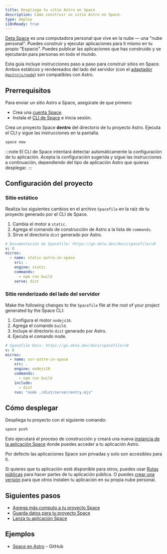 ```yaml
---
title: Despliega tu sitio Astro en Space
description: Cómo construir un sitio Astro en Space.
type: deploy
i18nReady: true
---
```


[Deta Space](https://deta.space/developers) es una computadora personal que vive en la nube — una "nube personal". Puedes construir y ejecutar aplicaciones para ti mismo en tu propio "Espacio". Puedes publicar las aplicaciones que has construido y se ejecutarán para personas en todo el mundo.

Esta guía incluye instrucciones paso a paso para construir sitios en Space. Ambos estáticos y rendereados del lado del servidor (con el [adaptador `@astrojs/node`](/es/guides/integrations-guide/node/)) son compatibles con Astro.

## Prerrequisitos

Para enviar un sitio Astro a Space, asegúrate de que primero:

- Crea una [cuenta Space](https://deta.space).
- Instala el [CLI de Space](https://deta.space/docs/en/basics/cli) e inicia sesión.
  
Crea un proyecto Space **dentro** del directorio de tu proyecto Astro. Ejecuta el CLI y sigue las instrucciones en la pantalla.

```bash
space new
```

:::note
El CLI de Space intentará detectar automáticamente la configuración de tu aplicación. Acepta la configuración sugerida y sigue las instrucciones a continuación, dependiendo del tipo de aplicación Astro que quieras desplegar.
:::


## Configuración del proyecto

### Sitio estático

Realiza los siguientes cambios en el archivo `Spacefile` en la raíz de tu proyecto generado por el CLI de Space.
	
  1. Cambia el motor a `static`.
  2. Agrega el comando de construcción de Astro a la lista de `commands`.
  3. Sirve el directorio `dist` generado por Astro.

```yaml title="Spacefile" {6,8,9}
# Documentación de Spacefile: https://go.deta.dev/docs/spacefile/v0
v: 0
micros:
  - name: static-astro-in-space
    src: .
    engine: static
    commands:
      - npm run build
    serve: dist
```

### Sitio renderizado del lado del servidor


Make the following changes to the `Spacefile` file at the root of your project generated by the Space CLI:

1. Configura el motor `nodejs16`.
2. Agrega el comando `build`. 
3. Incluye el directorio `dist` generado por Astro.
4. Ejecuta el comando node.

```yaml title="Spacefile" {6,8,10,11}
# Spacefile Docs: https://go.deta.dev/docs/spacefile/v0
v: 0
micros:
  - name: ssr-astro-in-space
    src: .
    engine: nodejs16
    commands:
      - npm run build
    include:
      - dist
    run: "node ./dist/server/entry.mjs"
```

## Cómo desplegar

Despliega tu proyecto con el siguiente comando:

```bash
space push
```

Esto ejecutará el proceso de construcción y creará una nueva [instancia de la aplicación Space](https://deta.space/docs/en/basics/revisions#testing-changes) donde puedes acceder a tu aplicación Astro.

Por defecto las aplicaciones Space son privadas y solo son accesibles para ti.

Si quieres que tu aplicación esté disponible para otros, puedes usar [Rutas públicas](https://deta.space/docs/en/reference/spacefile#public_routes) para hacer partes de tu aplicación pública. O puedes [crear una versión](https://deta.space/docs/en/basics/releases) para que otros instalen tu aplicación en su propia nube personal.


## Siguientes pasos

- [Agrega más computo a tu proyecto Space](https://deta.space/docs/en/basics/micros)
- [Guarda datos para tu proyecto Space](https://deta.space/docs/en/basics/data)
- [Lanza tu aplicación Space](https://deta.space/docs/en/basics/releases)

## Ejemplos

- [Space en Astro](https://github.com/BogDAAAMN/astro-in-space) – GitHub

